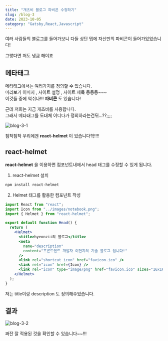 ```yaml
---
title: "개츠비 블로그 파비콘 수정하기"
slug: /blog-3
date: 2023-10-05
category: "Gatsby,React,Javascript"
---
```


여러 사람들의 블로그를 들어가보니 다들 상단 탭에 자신만의 파비콘이 들어가있었습니다!

그렇다면 저도 냉큼 해야죠

## 메타태그

메타태그에서는 여러가지를 정의할 수 있습니다.  
미리보기 이미지 , 사이트 설명 , 사이트 제목 등등등~~~  
이것들 중에 역쉬나!!! **파비콘** 도 있습니다!

근데 저희는 지금 개츠비를 사용합니다.  
그래서 메타태그를 도대체 어디다가 정의하라는건뒤...??;;;;

![blog-3-1](./images/blog-3/blog-3-1.jpeg)

침착침착 우리에겐 **react-helmet** 이 있습니다학!!!!

## react-helmet

**react-helmet** 을 이용하면 컴포넌트내에서 head 태그를 수정할 수 있게 됩니다.

1. react-helmet 설치

```bash
npm install react-helmet
```

2. Helmet 태그를 활용한 컴포넌트 작성

```jsx
import React from "react";
import Icon from "../images/notebook.png";
import { Helmet } from "react-helmet";

export default function Head() {
  return (
    <Helmet>
      <title>hyeonzii의 블로그</title>
      <meta
        name="description"
        content="프론트엔드 개발자 이현지의 기술 블로그 입니다!"
      />
      <link rel="shortcut icon" href="favicon.ico" />
      <link rel="icon" href={Icon} />
      <link rel="icon" type="image/png" href="favicon.ico" sizes="16x16" />
    </Helmet>
  );
}
```

저는 title이랑 description 도 정의해주었습니다.

## 결과

![blog-3-2](./images/blog-3/blog-3-2.png)

짜잔 잘 적용된 것을 확인할 수 있습니다~~!!!

